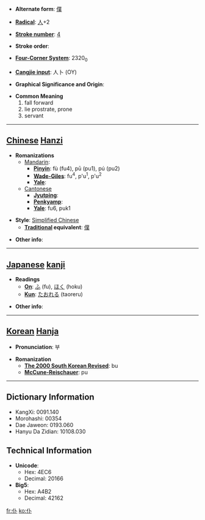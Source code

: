 * '''Alternate form''': [[僕]]

* '''[[Wiktionary:Chinese radical index| Radical]]''': [[Wiktionary:Chinese radical index 人|人]]+2

* '''[[Wiktionary:Chinese total strokes index|Stroke number]]''': [[Wiktionary:Chinese total strokes index 4|4]]

* '''Stroke order''': 

* '''[[Wiktionary:Chinese four corner index|Four-Corner System]]''': 2320<sub>0</sub>

* '''[[Wiktionary:Chinese Cangjie index|Cangjie input]]''': 人卜 (OY)

* '''Graphical Significance and Origin''': 

* '''Common Meaning'''
*#fall forward
*# lie prostrate, prone
*# servant


----

== [[Chinese]] [[Hanzi]] ==

* '''Romanizations'''
** [[Mandarin]]:
*** '''[[Pinyin]]''': fù (fu4), pū (pu1), pú (pu2)
*** '''[[Wade-Giles]]''': fu<sup>4</sup>, p'u<sup>1</sup>, p'u<sup>2</sup>
*** '''[[Yale]]''': 
**[[Cantonese]]
***'''[[Jyutping]]''':
***'''[[Penkyamp]]''': 
***'''[[Yale]]''': fu6, puk1

* '''Style''': [[Simplified Chinese]] 
** '''[[Traditional Chinese|Traditional]] equivalent''': [[僕]]

* '''Other info''': 

----

== [[Japanese]] [[kanji]] ==

* '''Readings'''
** '''[[On]]''': [[ふ]] (fu), [[ほく]] (hoku)
** '''[[Kun]]''': [[たおれる]] (taoreru)

* '''Other info''':  

----

== [[Korean]] [[Hanja]] ==

* '''Pronunciation''': 부

* '''Romanization'''
** '''[[The 2000 South Korean Revised Romanization|The 2000 South Korean Revised]]''': bu
** '''[[McCune-Reischauer]]''': pu

----

== Dictionary Information ==

* KangXi: 0091.140
* Morohashi: 00354
* Dae Jaweon: 0193.060
* Hanyu Da Zidian: 10108.030

== Technical Information ==

* '''Unicode''':
** Hex: 4EC6
** Decimal: 20166
* '''Big5''':
** Hex: A4B2
** Decimal: 42162

[[fr:仆]]
[[ko:仆]]